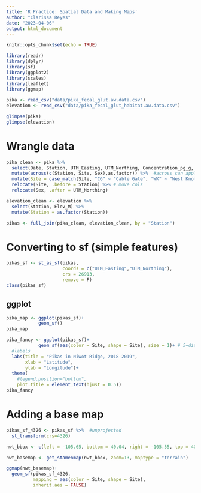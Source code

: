 ```yaml
---
title: 'R Practice: Spatial Data and Making Maps'
author: "Clarissa Reyes"
date: "2023-04-06"
output: html_document
---
```


```r
knitr::opts_chunk$set(echo = TRUE)

library(readr)
library(dplyr)
library(sf)
library(ggplot2)
library(scales)
library(leaflet)
library(ggmap)
```

```r
pika <- read_csv("data/pika_fecal_glut.aw.data.csv")
elevation <- read_csv("data/pika_fecal_glut_habitat.aw.data.csv")

glimpse(pika)
glimpse(elevation)
```

# Wrangle data
```r
pika_clean <- pika %>% 
  select(Date, Station, UTM_Easting, UTM_Northing, Concentration_pg_g, Site, Sex) %>% 
  mutate(across(c(Station, Site, Sex),as.factor)) %>%  #across can apply function to multiple cols
  mutate(Site = case_match(Site, "CG" ~ "Cable Gate", "WK" ~ "West Knoll", "LL" ~ "Long Lake")) %>% #change observation names within col 
  relocate(Site, .before = Station) %>% # move cols 
  relocate(Sex, .after = UTM_Northing)

elevation_clean <- elevation %>% 
  select(Station, Elev_M) %>% 
  mutate(Station = as.factor(Station))

pikas <- full_join(pika_clean, elevation_clean, by = "Station")
```

# Converting to sf (simple features)
```r
pikas_sf <- st_as_sf(pikas,
                     coords = c("UTM_Easting","UTM_Northing"),
                     crs = 26913,
                     remove = F)
class(pikas_sf)
```
## ggplot
```r
pika_map <- ggplot(pikas_sf)+
            geom_sf()
pika_map

pika_fancy <- ggplot(pikas_sf)+
            geom_sf(aes(color = Site, shape = Site), size = 1)+ # 5=diamond
  #labels
  labs(title = "Pikas in Niwot Ridge, 2018-2019",
       xlab = "Latitude",
       ylab = "Longitude")+
  theme(
    #legend.position="bottom",
    plot.title = element_text(hjust = 0.5))
pika_fancy
```
# Adding a base map
```r
pikas_sf_4326 <- pikas_sf %>%  #unprojected
  st_transform(crs=4326) 

nwt_bbox <- c(left = -105.65, bottom = 40.04, right = -105.55, top = 40.1) #creating bounding box w coordinates 

nwt_basemap <- get_stamenmap(nwt_bbox, zoom=13, maptype = "terrain")

ggmap(nwt_basemap)+
  geom_sf(pikas_sf_4326, 
          mapping = aes(color = Site, shape = Site),
          inherit.aes = FALSE)

```




